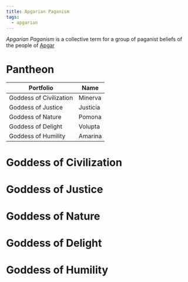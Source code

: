 ```yaml
---
title: Apgarian Paganism
tags:
  - apgarian
---
```


*Apgarian Paganism* is a collective term for a group of paganist beliefs of the
people of [Apgar](/locations/apgar/)

# Pantheon

| Portfolio               | Name     |
| ----------------------- | -------- |
| Goddess of Civilization | Minerva  |
| Goddess of Justice      | Justicia |
| Goddess of Nature       | Pomona   |
| Goddess of Delight      | Volupta  |
| Goddess of Humility     | Amarina  |

# Goddess of Civilization

# Goddess of Justice

# Goddess of Nature

# Goddess of Delight

# Goddess of Humility
